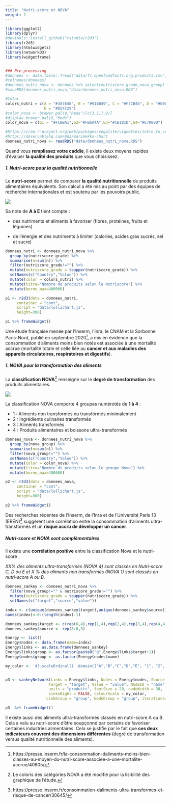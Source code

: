 ```yaml
---
title: "Nutri-score et NOVA"
weight: 2
---
```



```r
library(ggplot2)
library(dplyr)
#devtools::install_github("rstudio/r2d3")
library(r2d3)
library(htmlwidgets)
library(networkD3)
library(widgetframe)


### Pre-processing
#donnees <- data.table::fread("data/fr.openfoodfacts.org.products.csv", encoding = "UTF-8")
#colnames(donnees)
#donnees_nutri_nova <- donnees %>% select(nutriscore_grade,nova_group) %>% group_by(nutriscore_grade,nova_group) %>%  summarise(n=n())
#saveRDS(donnees_nutri_nova,"data/donnees_nutri_nova.RDS")

#Color
colors_nutri = c(A = "#387E48", B = "#91B849", C = "#F7CB46", D = "#E08531", 
                 E = "#D54C29")
#color_nova <- brewer.pal(9,"Reds")[c(3,5,7,9)]
#display.brewer.pal(9,"Reds")
color_nova = c(G1 = "#FCBBA1",G2="#FB6A4A",G3="#CB181D",G4="#67000D")

#https://cran.r-project.org/web/packages/vegalite/vignettes/intro_to_vegalite.html
#https://observablehq.com/@d3/marimekko-chart
donnees_nutri_nova <- readRDS("data/donnees_nutri_nova.RDS")
```

Quand vous **remplissez votre caddie**, il existe deux moyens rapides d'évaluer **la qualité des produits** que vous choisissez.  

##### 1. Nutri-score pour la qualité nutritionnelle

Le **nutri-score** permet de comparer **la qualité nutritionnelle** de produits alimentaires équivalents. Son calcul a été mis au point par des équipes de recherche internationales et est soutenu par les pouvoirs public. 

![](images/nutriscore-a.png)

Sa note de **A à E** tient compte : 

- des nutriments et aliments à favoriser (fibres, protéines, fruits et légumes)

- de l'énergie et des nutriments à limiter (calories, acides gras sucrés, sel et sucre)


```r
donnees_nutri <- donnees_nutri_nova %>%
  group_by(nutriscore_grade) %>%
  summarise(n=sum(n)) %>% 
  filter(nutriscore_grade!="") %>% 
  mutate(nutriscore_grade = toupper(nutriscore_grade)) %>% 
  setNames(c("Country","Value")) %>% 
  mutate(color = colors_nutri) %>% 
  mutate(titre="Nombre de produits selon le Nutriscore") %>% 
  mutate(borne_max=400000)

p1 <- r2d3(data = donnees_nutri, 
     container = "cont",
     script = "data/lollichart.js",
     height=300)
```

```r
p1 %>% frameWidget()
```

Une étude française menée par l'Inserm, l'Inra, le CNAM et la Sorbonne Paris-Nord, publié en septembre 2020^[https://presse.inserm.fr/la-consommation-daliments-moins-bien-classes-au-moyen-du-nutri-score-associee-a-une-mortalite-accrue/40805/], a mis en évidence que la consommation d’aliments moins bien notés est associée à une mortalité accrue (mortalité totale et celle liée au **cancer et aux maladies des appareils circulatoires, respiratoires et digestifs**). 

##### 1. NOVA pour la transformation des aliments

La **classification NOVA**^[Le coloris des catégories NOVA a été modifié pour la lisibilité des graphique de l'étude.] renseigne sur le **degré de transformation** des produits alimentaires.

![](images/nova2.png)

La classification NOVA comporte 4 groupes numérotés de **1 à 4** :  

-	1 : Aliments non transformés ou transformés minimalement
-	2 : Ingrédients culinaires transformés
-	3 : Aliments transformés
-	4 : Produits alimentaires et boissons ultra-transformés



```r
donnees_nova <- donnees_nutri_nova %>%
  group_by(nova_group) %>%
  summarise(n=sum(n)) %>% 
  filter(nova_group!="") %>% 
  setNames(c("Country","Value")) %>% 
  mutate(color = color_nova) %>% 
  mutate(titre="Nombre de produits selon le groupe Nova") %>% 
  mutate(borne_max=400000)

p2 <- r2d3(data = donnees_nova, 
     container = "cont",
     script = "data/lollichart.js",
     height=300)
```

```r
p2 %>% frameWidget()
```

Des recherches récentes de l'Inserm, de l'Inra et de l'Université Paris 13 (EREN)^[https://presse.inserm.fr/consommation-daliments-ultra-transformes-et-risque-de-cancer/30645/] suggèrent une corrélation entre la consommation d'aliments ultra-transformés et un **risque accru de développer un cancer**. 

##### Nutri-score et NOVA sont complémentaires

Il existe une **corrélation positive** entre la classification Nova et le nutri-score . 

*XX% des aliments ultra-transformés (NOVA 4) sont classés en Nutri-score C, D ou E et X % des aliments non transformés (NOVA 1) sont classés en nutri-score A ou B.*


```r
donnees_sankey <- donnees_nutri_nova %>%
  filter(nova_group!="" & nutriscore_grade!="") %>% 
  mutate(nutriscore_grade = toupper(nutriscore_grade)) %>% 
  setNames(c("target","source","value")) 

index <- c(unique(donnees_sankey$target),unique(donnees_sankey$source))
names(index)<-0:(length(index)-1)

donnees_sankey$target <- c(rep(0,4),rep(1,4),rep(2,4),rep(3,4),rep(4,4))
donnees_sankey$source <- rep(5:8,5)

Energy <- list()
Energy$nodes <- data.frame(name=index)
Energy$links <- as.data.frame(donnees_sankey)
Energy$links$group <- as.factor(paste0("g",Energy$links$target+1))
Energy$nodes$group <- as.factor(Energy$nodes$name)

my_color <- 'd3.scaleOrdinal() .domain(["A","B","C","D","E", "1", "2", "3","4","g1", "g2", "g3","g4","g5"]) .range(["#387E48", "#91B849","#F7CB46","#E08531", "#D34C29", "#FCBBA1","#FB6A4A","#CB181D","#67000D","#387E48", "#91B849","#F7CB46","#E08531", "#D34C29"])'


p3 <- sankeyNetwork(Links = Energy$links, Nodes = Energy$nodes, Source = "source",
                   Target = "target", Value = "value", NodeID = "name",
                   units = "produits", fontSize = 20, nodeWidth = 30,
                   sinksRight = FALSE, colourScale = my_color,
                  LinkGroup = "group", NodeGroup = "group", iterations=0)

```



```r
p3  %>% frameWidget()
```

Il existe aussi des aliments ultra-transformés classés en nutri-score A ou B. Cela a valu au nutri-score d’être soupçonné par certains de favoriser certaines industries alimentaires. Cela se justifie par le fait que **ces deux indicateurs couvrent des dimensions différentes** (degré de transformation versus qualité nutritionnelle des aliments). 

